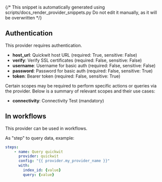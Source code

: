 {/* This snippet is automatically generated using scripts/docs_render_provider_snippets.py
Do not edit it manually, as it will be overwritten */}

## Authentication
This provider requires authentication.
- **host_url**: Quickwit host URL (required: True, sensitive: False)
- **verify**: Verify SSL certificates (required: False, sensitive: False)
- **username**: Username for basic auth (required: False, sensitive: False)
- **password**: Password for basic auth (required: False, sensitive: True)
- **token**: Bearer token (required: False, sensitive: True)

Certain scopes may be required to perform specific actions or queries via the provider. Below is a summary of relevant scopes and their use cases:
- **connectivity**: Connectivity Test (mandatory)

## In workflows

This provider can be used in workflows.

As "step" to query data, example:
```yaml
steps:
    - name: Query quickwit
      provider: quickwit
      config: "{{ provider.my_provider_name }}"
      with:
        index_id: {value}
        query: {value}
```

